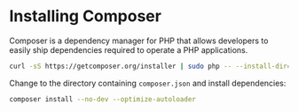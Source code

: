 # Installing Composer
Composer is a dependency manager for PHP that allows developers to easily ship dependencies required to operate a PHP applications.

```bash copy
curl -sS https://getcomposer.org/installer | sudo php -- --install-dir=/usr/local/bin --filename=composer
```

Change to the directory containing `composer.json` and install dependencies:
```bash copy
composer install --no-dev --optimize-autoloader
```
